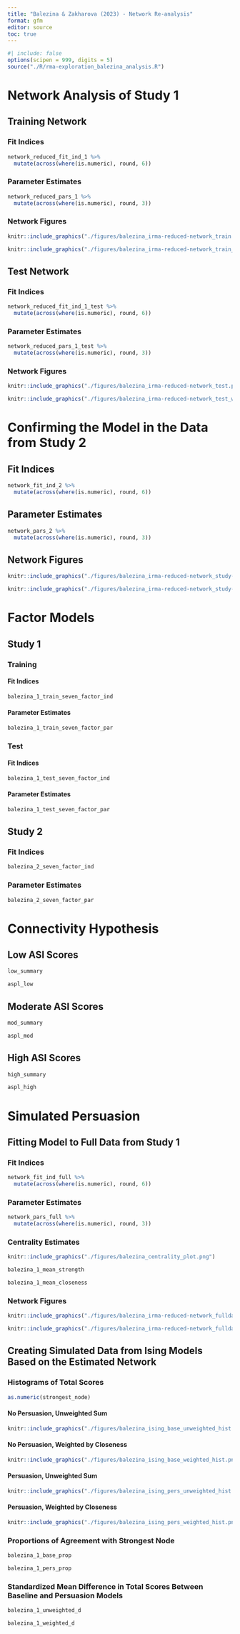```yaml
---
title: "Balezina & Zakharova (2023) - Network Re-analysis"
format: gfm
editor: source
toc: true
---
```


```r
#| include: false
options(scipen = 999, digits = 5)
source("./R/rma-exploration_balezina_analysis.R")

```

# Network Analysis of Study 1

## Training Network

### Fit Indices

```r
network_reduced_fit_ind_1 %>% 
  mutate(across(where(is.numeric), round, 6))
```

### Parameter Estimates

```r
network_reduced_pars_1 %>% 
  mutate(across(where(is.numeric), round, 3))
```

### Network Figures

```r
knitr::include_graphics("./figures/balezina_irma-reduced-network_train.png")
```

```r
knitr::include_graphics("./figures/balezina_irma-reduced-network_train_walktrap.png")
```

## Test Network

### Fit Indices

```r
network_reduced_fit_ind_1_test %>% 
  mutate(across(where(is.numeric), round, 6))
```

### Parameter Estimates

```r
network_reduced_pars_1_test %>% 
  mutate(across(where(is.numeric), round, 3))
```

### Network Figures

```r
knitr::include_graphics("./figures/balezina_irma-reduced-network_test.png")
```

```r
knitr::include_graphics("./figures/balezina_irma-reduced-network_test_walktrap.png")
```

# Confirming the Model in the Data from Study 2

## Fit Indices

```r
network_fit_ind_2 %>% 
  mutate(across(where(is.numeric), round, 6))
```

## Parameter Estimates

```r
network_pars_2 %>% 
  mutate(across(where(is.numeric), round, 3))
```

## Network Figures

```r
knitr::include_graphics("./figures/balezina_irma-reduced-network_study-2.png")
```

```r
knitr::include_graphics("./figures/balezina_irma-reduced-network_study-2_walktrap.png")
```

# Factor Models

## Study 1

### Training

#### Fit Indices

```r
balezina_1_train_seven_factor_ind
```

#### Parameter Estimates

```r
balezina_1_train_seven_factor_par
```

### Test

#### Fit Indices

```r
balezina_1_test_seven_factor_ind
```

#### Parameter Estimates

```r
balezina_1_test_seven_factor_par
```

## Study 2

### Fit Indices

```r
balezina_2_seven_factor_ind
```

### Parameter Estimates

```r
balezina_2_seven_factor_par
```

# Connectivity Hypothesis

## Low ASI Scores

```r
low_summary
```

```r
aspl_low
```

## Moderate ASI Scores

```r
mod_summary
```

```r
aspl_mod
```

## High ASI Scores

```r
high_summary
```

```r
aspl_high
```

# Simulated Persuasion

## Fitting Model to Full Data from Study 1

### Fit Indices

```r
network_fit_ind_full %>% 
  mutate(across(where(is.numeric), round, 6))
```

### Parameter Estimates

```r
network_pars_full %>% 
  mutate(across(where(is.numeric), round, 3))
```

### Centrality Estimates

```r
knitr::include_graphics("./figures/balezina_centrality_plot.png")
```

```r
balezina_1_mean_strength
```

```r
balezina_1_mean_closeness
```

### Network Figures

```r
knitr::include_graphics("./figures/balezina_irma-reduced-network_fulldata.png")
```

```r
knitr::include_graphics("./figures/balezina_irma-reduced-network_fulldata_walktrap.png")
```

## Creating Simulated Data from Ising Models Based on the Estimated Network

### Histograms of Total Scores

```r
as.numeric(strongest_node)
```

#### No Persuasion, Unweighted Sum

```r
knitr::include_graphics("./figures/balezina_ising_base_unweighted_hist.png")
```

#### No Persuasion, Weighted by Closeness

```r
knitr::include_graphics("./figures/balezina_ising_base_weighted_hist.png")
```

#### Persuasion, Unweighted Sum

```r
knitr::include_graphics("./figures/balezina_ising_pers_unweighted_hist.png")
```

#### Persuasion, Weighted by Closeness

```r
knitr::include_graphics("./figures/balezina_ising_pers_weighted_hist.png")
```

### Proportions of Agreement with Strongest Node

```r
balezina_1_base_prop
```

```r
balezina_1_pers_prop
```

### Standardized Mean Difference in Total Scores Between Baseline and Persuasion Models

```r
balezina_1_unweighted_d
```

```r
balezina_1_weighted_d
```
